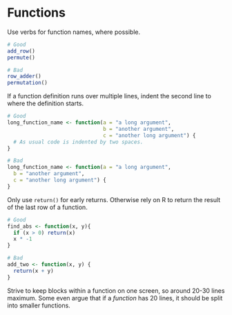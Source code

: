 # Functions {#style-fun}

Use verbs for function names, where possible.

```r
# Good
add_row()
permute()

# Bad
row_adder()
permutation()
```

If a function definition runs over multiple lines, indent the second line to where the definition starts.

```r
# Good
long_function_name <- function(a = "a long argument", 
                               b = "another argument",
                               c = "another long argument") {
  # As usual code is indented by two spaces.
}

# Bad
long_function_name <- function(a = "a long argument",
  b = "another argument",
  c = "another long argument") {
}
```

Only use `return()` for early returns. Otherwise rely on R to return the result of the last row of a function.

```r
# Good
find_abs <- function(x, y){
  if (x > 0) return(x)
  x * -1
}

# Bad
add_two <- function(x, y) {
  return(x + y)
}
```

Strive to keep blocks within a function on one screen, so around 20-30 lines maximum.  Some even argue that if a *function* has 20 lines, it should be split into smaller functions.
